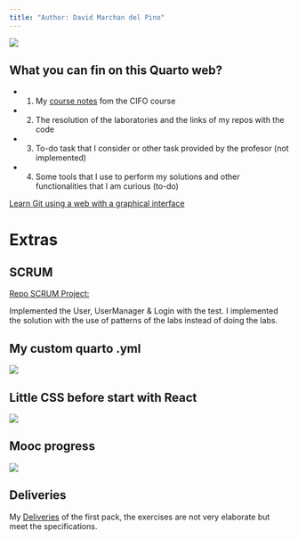 ```yaml
---
title: "Author: David Marchan del Pino"
---
```


![](img/home/desarrollo-web-3.jpg)

## What you can fin on this Quarto web? 
   - 1) My [course notes](/class_notes/clases.qmd) fom the CIFO course
   - 2) The resolution of the laboratories and the links of my repos with the code
   - 3) To-do task that I consider or other task provided by the profesor (not implemented)
   - 4) Some tools that I use to perform my solutions and other functionalities that I am curious (to-do)

[Learn Git using a web with a graphical interface](https://learngitbranching.js.org/?locale=es_ES)

# **Extras**

## SCRUM

[Repo SCRUM Project: ](https://github.com/cifoteam/gameBoardStats.git) 

Implemented the User, UserManager & Login with the test. I implemented the solution with the use of patterns of the labs instead of doing the labs.

## My custom quarto .yml 

![](img/home/yml.png){fig-align="center"}

## Little CSS before start with React

![](img/home/CSS-David.png){fig-align="center"}

## Mooc progress

![](img/mooc-progress.png){fig-align="center"}

## Deliveries

My [Deliveries](./labs/deliveries.qmd) of the first pack, the exercises are not very elaborate but meet the specifications.